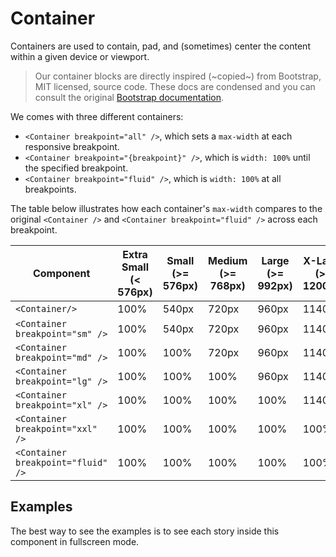 
<Meta of={ContainerStories} />

# Container

Containers are used to contain, pad, and (sometimes) center the content within a given device or viewport.

> Our container blocks are directly inspired (~copied~) from Bootstrap,
> MIT licensed, source code. These docs are condensed and you can consult
> the original [Bootstrap documentation](https://getbootstrap.com/docs/5.3/layout/containers/).

We comes with three different containers:

- `<Container breakpoint="all" />`, which sets a `max-width` at each responsive breakpoint.
- `<Container breakpoint="{breakpoint}" />`, which is `width: 100%` until the specified breakpoint.
- `<Container breakpoint="fluid" />`, which is `width: 100%` at all breakpoints.

The table below illustrates how each container's `max-width` compares to the original `<Container />` and `<Container breakpoint="fluid" />` across each breakpoint.

| Component                          | Extra Small (< 576px) | Small (>= 576px) | Medium (>= 768px)  | Large (>= 992px) | X-Large (>= 1200px) | XX-Large (>= 1400px) |
| ---------------------------------- | --------------------- | ---------------- | ------------------ | ---------------- | ------------------- | -------------------- |
| `<Container/>`                     | 100%                  | 540px            | 720px              | 960px            | 1140px              | 1320px               |
| `<Container breakpoint="sm" />`    | 100%                  | 540px            | 720px              | 960px            | 1140px              | 1320px               |
| `<Container breakpoint="md" />`    | 100%                  | 100%             | 720px              | 960px            | 1140px              | 1320px               |
| `<Container breakpoint="lg" />`    | 100%                  | 100%             | 100%               | 960px            | 1140px              | 1320px               |
| `<Container breakpoint="xl" />`    | 100%                  | 100%             | 100%               | 100%             | 1140px              | 1320px               |
| `<Container breakpoint="xxl" />`   | 100%                  | 100%             | 100%               | 100%             | 100%                | 1320px               |
| `<Container breakpoint="fluid" />` | 100%                  | 100%             | 100%               | 100%             | 100%                | 100%                 |

## Examples

The best way to see the examples is to see each story inside this component in fullscreen mode.
